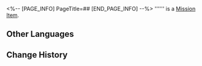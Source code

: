<%-- [PAGE_INFO]
PageTitle=##
[END_PAGE_INFO] --%>
{{Item Infobox
|id          = 149999
|image       = Item .png{{subst:void|<!--$UPLOAD:<<SpriteOutput/ItemFigures/420001.png>-<Item .png>-<Item Icons>>-->}}
|type        = Mission Item
|invCategory = Missions
|rarity      = 3
|effect      = 
|description = 
}}
'''''' is a [[Mission Item]].

==Other Languages==
{{Other Languages
|en   = 
|zhs  = 
|zht  = 
|ja   = 
|ko   = 
|es   = 
|fr   = 
|ru   = 
|th   = 
|vi   = 
|de   = 
|id   = 
|pt   = 
}}

==Change History==
{{Change History|2.0}}